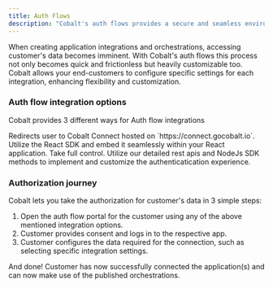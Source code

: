 ```yaml
---
title: Auth Flows
description: "Cobalt's auth flows provides a secure and seamless environment for your users to grant authorization to their data."
---
```


When creating application integrations and orchestrations, accessing customer's data becomes imminent. With Cobalt's auth flows this process not only becomes
quick and frictionless but heavily customizable too. Cobalt allows your end-customers to configure specific settings for each integration, enhancing 
flexibility and customization.

### Auth flow integration options
Cobalt provides 3 different ways for Auth flow integrations

<CardGroup cols={1}>
  <CardGroup cols={2}>
    <Card
        title="Hosted flow"
        icon="pen-to-square"
        href="/guides/auth-flows/hosted-flow"
    >
    Redirects user to Cobalt Connect hosted on `https://connect.gocobalt.io`.
    </Card>
    <Card
      title="Embedded Flow"
      icon="pen-to-square"
      href="/guides/auth-flows/embedded-flow"
    >
    Utilize the React SDK and embed it seamlessly within your React application.
    </Card>
  </CardGroup>
  <Card
    title="Seamless Flow"
    icon="image"
    href="/guides/auth-flows/seamless-flow"
  >
    Take full control. Utilize our detailed rest apis and NodeJs SDK methods to implement and customize the authenticatication experience.
  </Card>
</CardGroup>

### Authorization journey
Cobalt lets you take the authorization for customer's data in 3 simple steps:
1. Open the auth flow portal for the customer using any of the above mentioned integration options.
2. Customer provides consent and logs in to the respective app.
3. Customer configures the data required for the connection, such as selecting specific integration settings. 

And done! Customer has now successfully connected the application(s) and can now make use of the published orchestrations.